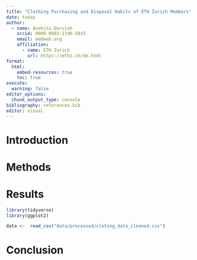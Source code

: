 ```yaml
---
title: "Clothing Purchasing and Disposal Habits of ETH Zurich Members"
date: today
author:
  - name: Anahita Darvish
    orcid: 0000-0003-2196-5015
    email: me@web.org
    affiliation: 
      - name: ETH Zurich
        url: https://ethz.ch/de.html
format:
  html:
    embed-resources: true
    toc: true
execute:
  warning: false
editor_options: 
  chunk_output_type: console
bibliography: references.bib
editor: visual
---
```


# Introduction

# Methods

# Results

```r
library(tidyverse)
library(ggplot2)

data <-  read_csv("data/processed/cloting_data_cleaned.csv")
```

# Conclusion

```r

```
